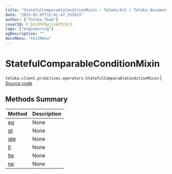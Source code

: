 ```yaml
---
title: "StatefulComparableConditionMixin — Toloka-Kit | Toloka documentation"
date: "2023-02-07T15:41:47.152913"
author: ["Toloka Team"]
coverId: F_bIcOYF9yjrxkPZrXc3
tags: ["engineering"]
ogDescription: ""
docsMenu: "tkitMenu"
---
```


# StatefulComparableConditionMixin
`toloka.client.primitives.operators.StatefulComparableConditionMixin` | [Source code](https://github.com/Toloka/toloka-kit/blob/v1.1.3/src/client/primitives/operators.py#L183)

## Methods Summary

| Method | Description |
| :------| :-----------|
[eq](/docs/toloka-kit/reference/toloka.client.primitives.operators.StatefulComparableConditionMixin.eq)| None
[gt](/docs/toloka-kit/reference/toloka.client.primitives.operators.StatefulComparableConditionMixin.gt)| None
[gte](/docs/toloka-kit/reference/toloka.client.primitives.operators.StatefulComparableConditionMixin.gte)| None
[lt](/docs/toloka-kit/reference/toloka.client.primitives.operators.StatefulComparableConditionMixin.lt)| None
[lte](/docs/toloka-kit/reference/toloka.client.primitives.operators.StatefulComparableConditionMixin.lte)| None
[ne](/docs/toloka-kit/reference/toloka.client.primitives.operators.StatefulComparableConditionMixin.ne)| None
